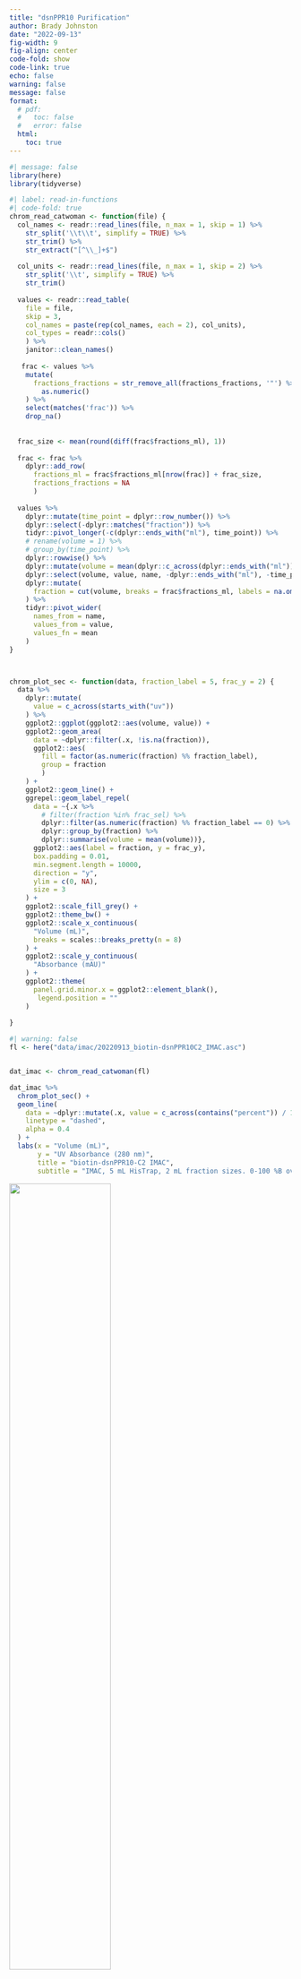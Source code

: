 ```yaml
---
title: "dsnPPR10 Purification"
author: Brady Johnston
date: "2022-09-13"
fig-width: 9
fig-align: center
code-fold: show
code-link: true
echo: false
warning: false
message: false
format: 
  # pdf:
  #   toc: false
  #   error: false
  html:
    toc: true
---
```


```r
#| message: false
library(here)
library(tidyverse)
```

```r
#| label: read-in-functions
#| code-fold: true
chrom_read_catwoman <- function(file) {
  col_names <- readr::read_lines(file, n_max = 1, skip = 1) %>%
    str_split('\\t\\t', simplify = TRUE) %>%
    str_trim() %>% 
    str_extract("[^\\_]+$")
  
  col_units <- readr::read_lines(file, n_max = 1, skip = 2) %>% 
    str_split('\\t', simplify = TRUE) %>% 
    str_trim()
  
  values <- readr::read_table(
    file = file, 
    skip = 3, 
    col_names = paste(rep(col_names, each = 2), col_units), 
    col_types = readr::cols()
    ) %>% 
    janitor::clean_names()
  
   frac <- values %>% 
    mutate(
      fractions_fractions = str_remove_all(fractions_fractions, '"') %>% 
        as.numeric()
    ) %>% 
    select(matches('frac')) %>% 
    drop_na()
  
  
  frac_size <- mean(round(diff(frac$fractions_ml), 1))
  
  frac <- frac %>% 
    dplyr::add_row(
      fractions_ml = frac$fractions_ml[nrow(frac)] + frac_size, 
      fractions_fractions = NA
      )
  
  values %>% 
    dplyr::mutate(time_point = dplyr::row_number()) %>% 
    dplyr::select(-dplyr::matches("fraction")) %>% 
    tidyr::pivot_longer(-c(dplyr::ends_with("ml"), time_point)) %>%
    # rename(volume = 1) %>% 
    # group_by(time_point) %>% 
    dplyr::rowwise() %>% 
    dplyr::mutate(volume = mean(dplyr::c_across(dplyr::ends_with("ml")))) %>% 
    dplyr::select(volume, value, name, -dplyr::ends_with("ml"), -time_point) %>%
    dplyr::mutate(
      fraction = cut(volume, breaks = frac$fractions_ml, labels = na.omit(frac$fractions_fractions))
    ) %>% 
    tidyr::pivot_wider(
      names_from = name,
      values_from = value, 
      values_fn = mean
    )
}



chrom_plot_sec <- function(data, fraction_label = 5, frac_y = 2) {
  data %>% 
    dplyr::mutate(
      value = c_across(starts_with("uv"))
    ) %>% 
    ggplot2::ggplot(ggplot2::aes(volume, value)) + 
    ggplot2::geom_area(
      data = ~dplyr::filter(.x, !is.na(fraction)), 
      ggplot2::aes(
        fill = factor(as.numeric(fraction) %% fraction_label), 
        group = fraction
        )
    ) + 
    ggplot2::geom_line() + 
    ggrepel::geom_label_repel(
      data = ~{.x %>%
        # filter(fraction %in% frac_sel) %>%
        dplyr::filter(as.numeric(fraction) %% fraction_label == 0) %>% 
        dplyr::group_by(fraction) %>%
        dplyr::summarise(volume = mean(volume))},
      ggplot2::aes(label = fraction, y = frac_y),
      box.padding = 0.01,
      min.segment.length = 10000,
      direction = "y", 
      ylim = c(0, NA), 
      size = 3
    ) +
    ggplot2::scale_fill_grey() + 
    ggplot2::theme_bw() + 
    ggplot2::scale_x_continuous(
      "Volume (mL)", 
      breaks = scales::breaks_pretty(n = 8)
    ) + 
    ggplot2::scale_y_continuous(
      "Absorbance (mAU)"
    ) + 
    ggplot2::theme(
      panel.grid.minor.x = ggplot2::element_blank(), 
       legend.position = ""
    )
  
}
```

```r
#| warning: false
fl <- here("data/imac/20220913_biotin-dsnPPR10C2_IMAC.asc")


dat_imac <- chrom_read_catwoman(fl)

dat_imac %>% 
  chrom_plot_sec() + 
  geom_line(
    data = ~dplyr::mutate(.x, value = c_across(contains("percent")) / 100 * max(.x$value, na.rm = TRUE)), 
    linetype = "dashed", 
    alpha = 0.4
  ) + 
  labs(x = "Volume (mL)",
       y = "UV Absorbance (280 nm)", 
       title = "biotin-dsnPPR10-C2 IMAC", 
       subtitle = "IMAC, 5 mL HisTrap, 2 mL fraction sizes. 0-100 %B over 50 mL.\nBuffer A: 50 mM Tris-HCl, pH 7.0, 0.1 M KCl\nBuffer B: Buffer A + 200 mM Imidazole")

```

![](images/paste-1856428A.png){fig-align="center" width="60%"}

## Comparing nanodrop to CatWoman

```r
nano_readings <- tibble(
  fraction = c(8, 18, 26, 28, seq(31, 52, by = 3)), 
  od280 = c(0.57, 0.206, 0.302, 0.492, 0.747, 1.011, 1.108, 0.993, 0.668, 0.410, 0.299, 0.183)
)

dat_imac %>% 
  filter(!is.na(fraction)) %>% 
  group_by(fraction) %>% 
  summarise(
    uv = mean(uv_m_au, na.rm = TRUE)
  ) %>% 
  mutate(
    fraction = as.numeric(fraction)
  ) %>% 
  right_join(nano_readings) %>% 
  mutate(
    uv = uv / 1e3, 
    ratio = od280 / uv, 
    adjust = mean(ratio), 
    uv_adjust = uv * adjust
  ) %>% 
  pivot_longer(c(od280, uv_adjust)) %>% 
  mutate(
    conc = value / 0.443
  ) %>% 
  ggplot(aes(fraction, conc, colour = name)) + 
  geom_line()

```

\newpage

# Making the Plot of the SEC

```r
sec_file <- here("data/sec/20220914_biotin-dsnPPR10C2_SEC.asc")


dat_sec <- chrom_read_catwoman(sec_file)
  
chrom_plot_sec(dat_sec, 5)

uv_adjustment = 2.67
prot_amount = 3

dat_sec %>% 
  drop_na(fraction) %>% 
  group_by(fraction) %>% 
  mutate(
    value = c_across(starts_with("uv"))
  ) %>% 
  summarise(
    uv = mean(value)
  ) %>% 
  mutate(
    uv_adjust = uv * uv_adjustment / 1e3, 
    mg_ml = uv_adjust / 0.443, 
    vol_prot = if_else(prot_amount / mg_ml > 10, 10, prot_amount / mg_ml), 
    vol_buff = 10 - vol_prot
  ) %>% 
  filter(row_number() %% 2 == 1) %>% 
  mutate(
    across(where(is.numeric), ~round(.x, 2)),
    across(starts_with("vol"), ~round(.x, 1))
    ) %>% 
  knitr::kable()
```
